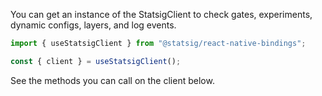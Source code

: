 You can get an instance of the StatsigClient to check gates, experiments, dynamic configs, layers, and log events.

```jsx
import { useStatsigClient } from "@statsig/react-native-bindings";

const { client } = useStatsigClient();
```

See the methods you can call on the client below.

